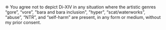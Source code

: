 
<TitleWithLeadingIcon
  imageURL="/icons/tou/fluent--data-usage-16-regular.svg"
  title="Usage Restrictions"
/>

❈ You agree not to depict Di-XIV in any situation where the artistic genres “gore”, “vore”, "bara and bara inclusion", "hyper", “scat/waterworks”, “abuse”, “NTR”, and “self-harm” are present, in any form or medium, without my prior consent.
